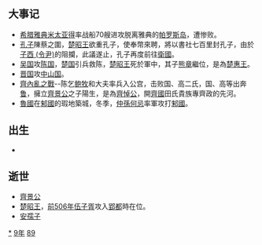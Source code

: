 {{yearTOC|-489|[[周敬王|周敬王]]三十一年 [[魯哀公|魯哀公]]六年 [[安孺子|齊晏孺子]]元年 [[晉定公|晉定公]]二十三年 [[秦悼公|秦悼公]]二年 [[楚昭王|楚昭王]]二十七年 [[宋景公|宋景公]]二十八年 [[卫出公|卫出公]]四年 [[陳湣公|陳湣公]]十三年 [[蔡成侯|蔡成侯]]二年 [[曹伯阳|曹伯阳]]十二年 [[郑声公|郑声公]]十二年 [[燕孝公|燕孝公]]四年 [[吴王夫差|吴王夫差]]七年 越王[[勾践|勾践]]八年 [[杞僖公|杞僖公]]十七年}}
== 大事记 ==
*[[希腊|希腊]][[雅典|雅典]][[米太亚得|米太亚得]]率战船70艘进攻脱离雅典的[[帕罗斯岛|帕罗斯岛]]，遭惨败。
*[[孔子|孔子]]陳蔡之圍，[[楚昭王|楚昭王]]欲重孔子，使奉幣來聘，將以書社七百里封孔子，由於[[子西_(令尹)|子西 (令尹)]]的阻攔，此議遂止，孔子再度前往[[衛國|衛國]]。
*[[吴国|吴国]]攻[[陈国|陈国]]，[[楚国|楚国]]引兵救陈，[[楚昭王|楚昭王]]死於軍中，其子[[熊章|熊章]]繼位，是為[[楚惠王|楚惠王]]。
*[[晋国|晋国]]攻[[中山国|中山国]]。
*[[齊內亂之戰|齊內亂之戰]]--陈乞[[鲍牧|鲍牧]]和大夫率兵入公宫，击败国、高二氏，国、高等出奔[[鲁国|鲁]]，擁立[[齊景公|齊景公]]之子陽生，是為[[齊悼公|齊悼公]]，開[[齊國|齊國]]田氏貴族專齊政的先河。
*[[魯國|魯國]]在[[邾國|邾國]]的瑕地築城，冬季，[[仲孫何忌|仲孫何忌]]率軍攻打[[邾國|邾國]]。

== 出生 ==
*

== 逝世 ==
{{Wikisource year mention}}
*[[齊景公|齊景公]]
*[[楚昭王|楚昭王]]，[[前506年|前506年]][[伍子胥|伍子胥]]攻入[[郢都|郢都]]時在位。
*[[安孺子|安孺子]]


[[Category:前489年|*]]
[[Category:前480年代|9年]]
[[Category:前5世纪各年|89]]